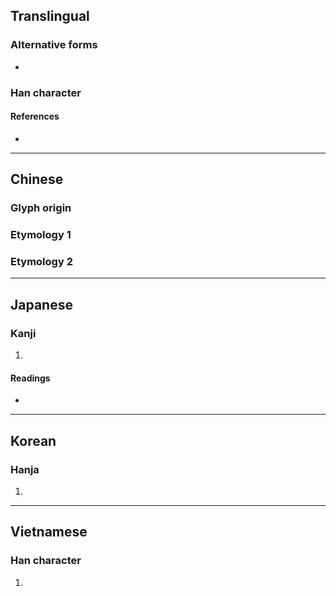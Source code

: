 {{character info/new}}
{{also|囪}}
==Translingual==

===Alternative forms===
* {{l|mul|囪}}

===Han character===
{{Han char|rn=31|rad=囗|as=04|sn=7|four=|canj=HWNI|ids=⿴⿱丶囗夂}}

====References====
* {{Han ref|kx=0217.251|dkj=04710|hdz=10715.060|uh=56F1|ud=22257}}

----

==Chinese==

===Glyph origin===
{{Han etym}}

===Etymology 1===
{{zh-see|囪}}

===Etymology 2===
{{zh-see|窗|v}}

----

==Japanese==

===Kanji===
{{ja-kanji|grade=|rs=囗04}}

# {{defn|lang=ja|sort=囗04}}

====Readings====
* {{ja-readings|on=[[そう]] (sō), [[す]] (su)|kun=[[てんまど]] (temmado), [[まど]] (mado), [[けむだし]] (kemudashi)}}

----

==Korean==

===Hanja===
{{ko-hanja|hangeul=[[총]], [[창]]|rv=chong, chang|mr=ch'ong, ch'ang}}

# {{defn|lang=ko|sort=囗04}}

----

==Vietnamese==

===Han character===
{{vi-hantu|[[song]]|rs=囗04}}

# {{defn|lang=vi|sort=囗04}}